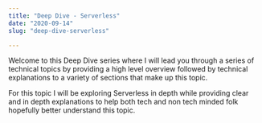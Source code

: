 ```yaml
---
title: "Deep Dive - Serverless"
date: "2020-09-14"
slug: "deep-dive-serverless"

---
```


Welcome to this Deep Dive series where I will lead you through a series of technical topics by providing a high level overview followed by technical explanations to a variety of sections that make up this topic.

For this topic I will be exploring Serverless in depth while providing clear and in depth explanations to help both tech and non tech minded folk hopefully better understand this topic.
